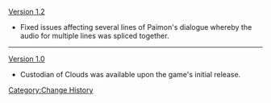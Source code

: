 [[Version 1.2]]
*Fixed issues affecting several lines of Paimon's dialogue whereby the audio for multiple lines was spliced together.
----
[[Version 1.0]]
*Custodian of Clouds was available upon the game's initial release.
<noinclude>[[Category:Change History]]</noinclude>